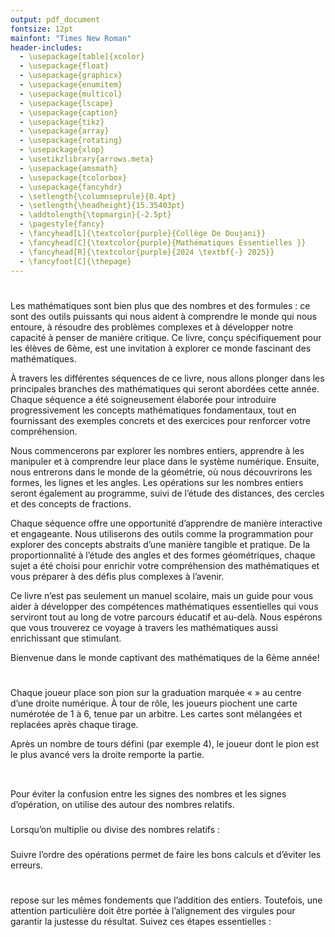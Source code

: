 ```yaml
---
output: pdf_document
fontsize: 12pt
mainfont: "Times New Roman"
header-includes:
  - \usepackage[table]{xcolor}
  - \usepackage{float}
  - \usepackage{graphicx}
  - \usepackage{enumitem}
  - \usepackage{multicol}
  - \usepackage{lscape}
  - \usepackage{caption}
  - \usepackage{tikz}
  - \usepackage{array}
  - \usepackage{rotating}
  - \usepackage{xlop}
  - \usetikzlibrary{arrows.meta} 
  - \usepackage{amsmath}
  - \usepackage{tcolorbox}
  - \usepackage{fancyhdr}
  - \setlength{\columnseprule}{0.4pt}
  - \setlength{\headheight}{15.35403pt}
  - \addtolength{\topmargin}{-2.5pt}
  - \pagestyle{fancy}
  - \fancyhead[L]{\textcolor{purple}{Collège De Doujani}}
  - \fancyhead[C]{\textcolor{purple}{Mathématiques Essentielles }}
  - \fancyhead[R]{\textcolor{purple}{2024 \textbf{-} 2025}}
  - \fancyfoot[C]{\thepage}
---
```


\begin{titlepage}
\definecolor{umcolor}{RGB}{85, 37, 130}

\begin{center}

% Logo en haut
\includegraphics[width=0.45\linewidth]{vis/LogoMath.png}\\[1.5cm]

% Etablissement 
{\Large \textsc{Collège De Doujani}}\\[0.2cm]
{\large 6ème}\\[1.5cm]

% Encadré du titre
\tcbset{colback=pink!30, colframe=umcolor, width=\textwidth, arc=3mm, boxrule=0.8mm}
\begin{tcolorbox}
    \centering
    {\huge \bfseries Mathématiques Essentielles :\\ Tout pour la 6ème}\\[0.3cm]
\end{tcolorbox}

\vfill

% Auteur
\begin{flushright}
    \textbf{Réalisé par :}\\
    ATTOUMANI Ibrahim
\end{flushright}

\vfill

% Bas de page
\includegraphics[width=0.15\linewidth]{vis/DBS.png}\\[0.15cm]
{\Large Année Universitaire 2024 -- 2025}

\end{center}
\end{titlepage}

\thispagestyle{empty}
\definecolor{navy}{RGB}{11, 11, 69}
\definecolor{picker}{RGB}{235, 153, 30}

\newpage

\thispagestyle{empty}

\pagebreak
\tableofcontents
\pagebreak

\newpage

# \textcolor{blue}{Introduction}

Les mathématiques sont bien plus que des nombres et des formules : ce sont des outils puissants qui nous aident à comprendre le monde qui nous entoure, à résoudre des problèmes complexes et à développer notre capacité à penser de manière critique. Ce livre, conçu spécifiquement pour les élèves de 6ème, est une invitation à explorer ce monde fascinant des mathématiques.

À travers les différentes séquences de ce livre, nous allons plonger dans les principales branches des mathématiques qui seront abordées cette année. Chaque séquence a été soigneusement élaborée pour introduire progressivement les concepts mathématiques fondamentaux, tout en fournissant des exemples concrets et des exercices pour renforcer votre compréhension.

Nous commencerons par explorer les nombres entiers, apprendre à les manipuler et à comprendre leur place dans le système numérique. Ensuite, nous entrerons dans le monde de la géométrie, où nous découvrirons les formes, les lignes et les angles. Les opérations sur les nombres entiers seront également au programme, suivi de l'étude des distances, des cercles et des concepts de fractions.

Chaque séquence offre une opportunité d'apprendre de manière interactive et engageante. Nous utiliserons des outils comme la programmation pour explorer des concepts abstraits d'une manière tangible et pratique. De la proportionnalité à l'étude des angles et des formes géométriques, chaque sujet a été choisi pour enrichir votre compréhension des mathématiques et vous préparer à des défis plus complexes à l'avenir.

Ce livre n'est pas seulement un manuel scolaire, mais un guide pour vous aider à développer des compétences mathématiques essentielles qui vous serviront tout au long de votre parcours éducatif et au-delà. Nous espérons que vous trouverez ce voyage à travers les mathématiques aussi enrichissant que stimulant.

Bienvenue dans le monde captivant des mathématiques de la 6ème année!

\newpage

# \textcolor{blue}{Chapitre 1: Les Nombres Entiers}

\vfill
\begin{tcolorbox}[colback=pink!10!white, colframe=navy!75!black, title=\textcolor{white}{Activités: Les Entiers Naturels}, 
                  sharp corners=south]

\begin{minipage}[t]{0.48\textwidth}
Dans le jeu du \textbf{Tir au Panier}, on lance cinq balles vers des paniers disposés devant soi, représentés ci-contre. Chaque panier correspond à un nombre de points différent : par exemple, le premier panier rapporte \textbf{3 points} et le second \textbf{5 points}. À chaque lancer, on remporte le nombre de points indiqué par le panier touché. Si la balle n'atteint aucun panier, elle ne rapporte aucun point. Après les cinq lancers, on fait la somme des points obtenus. \textcolor{red}{a)} Moussy a effectué cinq lancers dans le jeu du \textbf{Tir au Panier}. Voici les résultats de ses lancers :

\end{minipage}
\hfill
\begin{minipage}[t]{0.48\textwidth}
\centering
\vspace{0pt}
\includegraphics[width=0.8\textwidth]{vis/pannier.jpg} 
\end{minipage}

\begin{itemize}
  \item Le premier lancer est réussi et rentre dans le panier 1.
  \item Le second lancer est également réussi et rentre dans le panier 1.
  \item Le troisième lancer ne touche aucun panier.
  \item Le quatrième lancer est réussi et rentre dans le panier 2.
  \item Le cinquième lancer ne touche aucun panier.
\end{itemize}

\textbf{Combien de points Moussy a-t-il obtenus au total ?}

\textcolor{red}{b)} Moussy fait une deuxième partie et toutes les balles atteignent le panier 2 sauf une atteignant le panier 1. 

\textbf{Les points obtenus par Moussy lors de cette deuxième partie sont-ils supérieurs à 30 ?}


\textcolor{red}{c)} Parmi les scores ci-dessous, lesquels peuvent être obtenus avec cinq tirs ? Justifier votre réponse à l’aide d’un calcul.

\begin{center}
\textcolor{green}{23} \hspace{2cm} \textcolor{blue}{19} \hspace{2cm} \textcolor{orange}{3} \hspace{2cm} \textcolor{purple}{25} \hspace{2cm} \textcolor{red}{30}
\end{center}

\textcolor{red}{d)} Quel est le nombre minimal de tir à lancer pour atteindre le score 12, 18 ?

\textcolor{red}{e)} Comment obtenir le score 14 ?

\textcolor{purple}{Pour aller loin:} On suppose qu'on a un troisième panier avec un score de 7. 

\textcolor{red}{f)} Comment obtenir 19, 11 et 29 avec le moins de tir de lancer possible ? Justifier votre réponse à l’aide d’un calcul.

\end{tcolorbox}
\vfill

\newpage

\begin{tcolorbox}[colback=pink!10!white, colframe=navy!75!black, title=\textcolor{white}{Activités: Durrées}, 
                  sharp corners=south]

\begin{minipage}[t]{0.48\textwidth}
\textcolor{red}{a)} Samuel, fraîchement rentré en classe, remarque que ses journées sont bien organisées. Ses cours débutent à 7 h 05 et chaque séance dure 55 minutes. Après deux séances de cours, il a droit à une récréation de 25 minutes.

\textbf{ Peux-tu l’aider à calculer à quelle heure la récréation commence et à quelle heure elle se termine ?}

\vspace{10pt}

\textbf{b.} Après une matinée de quatre séances de cours, Samuel file à la cantine pour une pause bien méritée. Les cours reprennent à 13 h 00. 

\end{minipage}
\hfill
\begin{minipage}[t]{0.48\textwidth}
\centering
\vspace{0pt}
\includegraphics[width=0.8\textwidth]{vis/horloge.jpg} 
\end{minipage}

\vspace{10pt}

\textbf{Combien de temps lui restent-elles pour savourer son repas ?}

\end{tcolorbox}


\vspace{1cm}


\begin{tcolorbox}[colback=pink!10!white, colframe=navy!75!black, title=\textcolor{white}{Activités: Durées}, 
                  sharp corners=south]
\textcolor{red}{a)} Associer à chaque problème l’opération ou l’expression qui en donne la solution. Plusieurs réponses sont parfois possibles.

\vspace{10pt}

\begin{minipage}[t]{0.48\textwidth}

\textbf{Problème 1.}  
Marc a acheté 4 livres à 3 € chacun. Il paye avec un billet de 20 €. Combien d’argent lui reste-t-il ? 

\vspace{10pt} 

\textbf{Problème 2.}  
Emma possède 30 billes. Elle en donne 8 à son ami et en perd 3. Combien de billes lui reste-t-il ? 

\vspace{10pt} 

\textbf{Problème 3.}  
Lucas joue au basket. Il marque 7 paniers, puis il rate 3 tirs. Il avait 15 paniers au début du match. Combien de paniers a-t-il réussi à la fin ?

\vspace{10pt} 

\textbf{Problème 4.}  
Le samedi matin, Claire a 30 euros dans son porte-monnaie. Le dimanche, elle double son montant et le lundi, elle en a 4 fois moins que le mardi. Combien d'euros a-t-elle le mardi soir ?

\end{minipage}
\hfill
\begin{minipage}[t]{0.58\textwidth}
\centering
\textbf{Opérations}  

\vspace{20pt}

\fbox{\textcolor{blue}{2 × 5 = 10}} \\
\vspace{5pt}
\fbox{\textcolor{blue}{20 – 10 = 10}} \\

\vspace{20pt}

\fbox{\textcolor{blue}{30 – 8 = 22}} \\
\vspace{5pt}
\fbox{\textcolor{blue}{22 – 3 = 19}} \\

\vspace{20pt} 

\fbox{\textcolor{blue}{15 + 7 = 22}} \\
\vspace{5pt}
\fbox{\textcolor{blue}{22 – 3 = 19}} \\

\vspace{20pt} 

\fbox{\textcolor{blue}{30 × 2 = 60}} \\
\vspace{5pt}
\fbox{\textcolor{blue}{60 ÷ 4 = 15}} \\

\end{minipage}

\vspace{10pt} 

\textcolor{red}{b)} Rédiger les phrases de conclusion pour chaque problème de la question a.

\textcolor{red}{c)} Dans l’expression 3 × (10 + 5), à quoi servent les parenthèses ?

\end{tcolorbox}


## \textcolor{red}{Les Entiers Naturels}

\vspace{7pt}

\begin{tcolorbox}[colback=cyan!10!white, colframe=red!75!black, title=\textcolor{white}{Définition}, sharp corners=southwest]
\textcolor{black}{Les \textbf{entiers naturels} sont les nombres que nous utilisons pour compter. Ils commencent à zéro et augmentent sans fin. Ces nombres sont très importants en mathématiques et dans la vie quotidienne, car ils nous permettent de quantifier les objets et les événements.}
\end{tcolorbox}

\vspace{7pt}

\textcolor{purple}{Dans cette sous-section, nous allons apprendre à écrire ces nombres en toutes lettres et à les représenter graphiquement sur une demi-droite graduée.}

\vspace{7pt}

\begin{tcolorbox}[colback=orange!10!white, colframe=orange!75!black, title=\textcolor{white}{Exemples}, sharp corners=southwest]
\textcolor{purple}{Voici quelques exemples d'écriture en toutes lettres pour les entiers naturels :}
\begin{itemize}
    \item \textcolor{red}{0 se lit « zéro »}
    \item \textcolor{red}{1 se lit « un »}
    \item \textcolor{red}{2 se lit « deux »}
    \item \textcolor{red}{3 se lit « trois »}
    \item \textcolor{red}{4 se lit « quatre »}
    \item \textcolor{red}{5 se lit « cinq »}
    \item \textcolor{red}{6 se lit « six »}
    \item \textcolor{red}{7 se lit « sept »}
    \item \textcolor{red}{8 se lit « huit »}
    \item \textcolor{red}{9 se lit « neuf »}
\end{itemize}
\end{tcolorbox}

\vspace{7pt}

\textcolor{purple}{Dans un nombre, chaque chiffre occupe un certain rang détaillé dans le tableau ci-dessous:}

\vspace{7pt}

\begin{center}
\renewcommand{\arraystretch}{1.5}
\setlength{\arrayrulewidth}{0.5mm}

\begin{tikzpicture}
\node[rounded corners=15pt, thick, draw=gray, fill=gray!10, inner sep=10pt] (table) {
    \begin{tabular}{>{\columncolor{blue!10}}c|>{\columncolor{orange!10}}c|>{\columncolor{green!10}}c|>{\columncolor{red!10}}c}
    \hline
    \textbf{Classe des milliards} & 
    \textbf{Classe des millions} & 
    \textbf{Classe des milliers} & 
    \textbf{Unités simples} \\
    \hline
    \begin{tabular}{>{\columncolor{white}}c|>{\columncolor{white}}c|>{\columncolor{white}}c}
    \rotatebox{90}{\textcolor{black}{centaines}} &
    \rotatebox{90}{\textcolor{black}{dizaines}} &
    \rotatebox{90}{\textcolor{black}{unités}}
    \end{tabular} &
    \begin{tabular}{>{\columncolor{white}}c|>{\columncolor{white}}c|>{\columncolor{white}}c}
    \rotatebox{90}{\textcolor{black}{centaines}} &
    \rotatebox{90}{\textcolor{black}{dizaines}} &
    \rotatebox{90}{\textcolor{black}{unités}}
    \end{tabular} &
    \begin{tabular}{>{\columncolor{white}}c|>{\columncolor{white}}c|>{\columncolor{white}}c}
    \rotatebox{90}{\textcolor{black}{centaines}} &
    \rotatebox{90}{\textcolor{black}{dizaines}} &
    \rotatebox{90}{\textcolor{black}{unités}}
    \end{tabular} &
    \begin{tabular}{>{\columncolor{white}}c|>{\columncolor{white}}c|>{\columncolor{white}}c}
    \rotatebox{90}{\textcolor{black}{centaines}} &
    \rotatebox{90}{\textcolor{black}{dizaines}} &
    \rotatebox{90}{\textcolor{black}{unités}}
    \end{tabular} \\
    \hline
    \begin{tabular}{c|c|c}
    \textcolor{black}{X} &
    \textcolor{black}{X} &
    \textcolor{black}{X}
    \end{tabular} &
    \begin{tabular}{c|c|c}
    \textcolor{black}{X} &
    \textcolor{black}{X} &
    \textcolor{black}{X}
    \end{tabular} &
    \begin{tabular}{c|c|c}
    \textcolor{black}{X} &
    \textcolor{black}{X} &
    \textcolor{black}{X}
    \end{tabular} &
    \begin{tabular}{>{\columncolor{red!5}}c|>{\columncolor{red!5}}c|>{\columncolor{red!5}}c}
    \textcolor{black}{2} &
    \textcolor{black}{3} &
    \textcolor{black}{4}
    \end{tabular} \\
    \hline
    \begin{tabular}{c|c|c}
    \textcolor{black}{X} &
    \textcolor{black}{X} &
    \textcolor{black}{X}
    \end{tabular} &
    \begin{tabular}{c|c|c}
    \textcolor{black}{X} &
    \textcolor{black}{X} &
    \textcolor{black}{X}
    \end{tabular} &
    \begin{tabular}{>{\columncolor{green!5}}c|>{\columncolor{green!5}}c|>{\columncolor{green!5}}c}
    \textcolor{black}{6} &
    \textcolor{black}{5} &
    \textcolor{black}{4}
    \end{tabular} &
    \begin{tabular}{>{\columncolor{red!5}}c|>{\columncolor{red!5}}c|>{\columncolor{red!5}}c}
    \textcolor{black}{3} &
    \textcolor{black}{2} &
    \textcolor{black}{1}
    \end{tabular} \\
    \hline
    \begin{tabular}{c|c|c}
    \textcolor{black}{X} &
    \textcolor{black}{X} &
    \textcolor{black}{X}
    \end{tabular} &
    \begin{tabular}{>{\columncolor{orange!5}}c|>{\columncolor{orange!5}}c|>{\columncolor{orange!5}}c}
    \textcolor{black}{1} &
    \textcolor{black}{2} &
    \textcolor{black}{3}
    \end{tabular} &
    \begin{tabular}{>{\columncolor{green!5}}c|>{\columncolor{green!5}}c|>{\columncolor{green!5}}c}
    \textcolor{black}{9} &
    \textcolor{black}{8} &
    \textcolor{black}{7}
    \end{tabular} &
    \begin{tabular}{>{\columncolor{red!5}}c|>{\columncolor{red!5}}c|>{\columncolor{red!5}}c}
    \textcolor{black}{5} &
    \textcolor{black}{4} &
    \textcolor{black}{6}
    \end{tabular} \\
    \hline
    \begin{tabular}{c|c|c}
    \textcolor{black}{X} &
    \textcolor{black}{8} &
    \textcolor{black}{7}
    \end{tabular} &
    \begin{tabular}{>{\columncolor{orange!5}}c|>{\columncolor{orange!5}}c|>{\columncolor{orange!5}}c}
    \textcolor{black}{6} &
    \textcolor{black}{5} &
    \textcolor{black}{4}
    \end{tabular} &
    \begin{tabular}{>{\columncolor{green!5}}c|>{\columncolor{green!5}}c|>{\columncolor{green!5}}c}
    \textcolor{black}{3} &
    \textcolor{black}{2} &
    \textcolor{black}{1}
    \end{tabular} &
    \begin{tabular}{>{\columncolor{red!5}}c|>{\columncolor{red!5}}c|>{\columncolor{red!5}}c}
    \textcolor{black}{0} &
    \textcolor{black}{9} &
    \textcolor{black}{9}
    \end{tabular} \\
    \hline
    \end{tabular}
};
\end{tikzpicture}

\captionsetup{justification=centering, font=small}
\captionof{table}{\textbf{Représentation des différentes classes et unités d'un nombre.}}
\end{center}

\begin{tcolorbox}[colback=cyan!10!white, colframe=red!75!black, title=\textcolor{white}{Définition}, sharp corners=southwest]
\textcolor{black}{
Une demi-droite graduée commence à 0 et continue indéfiniment vers la droite. Les nombres y sont placés régulièrement pour représenter leur valeur.
}
\vspace{0.3cm}

\begin{center}
\begin{tikzpicture}
  \draw[->] (0,0) -- (10,0) node[right] {\textcolor{red}{x}};
  \foreach \x in {0,1,2,3,4,5,6,7,8,9}
    \draw (\x,3pt) -- (\x,-3pt) node[below] {\textcolor{red}{\x}};
\end{tikzpicture}
\end{center}
\end{tcolorbox}

\vspace{0.4cm}

\begin{tcolorbox}[colback=cyan!10!white, colframe=lime!75!black, title=\textcolor{black}{Remarque}, sharp corners=southwest]
\textcolor{black}{
Les petits traits s'appellent des \textbf{\textcolor{red}{graduations}}.\\
Quand l'écart est trop grand : on ajoute des \textbf{\textcolor{red}{sous-graduations}}.\\
Quand il est trop petit : on saute des nombres (par 5, 10…).
}
\end{tcolorbox}

\vspace{0.5cm}

### \textcolor{green}{Comparer, Ranger des Nombres}

\vspace{0.3cm}

\begin{tcolorbox}[colback=orange!10!white, colframe=orange!75!black, title=\textcolor{white}{Comparer des entiers}, sharp corners=southwest]
\begin{itemize}
  \item \textcolor{red}{\(3 < 5\)} : trois est plus petit que cinq.
  \item \textcolor{red}{\(7 > 4\)} : sept est plus grand que quatre.
  \item \textcolor{red}{\(6 \leq 6\)} : six est plus petit ou égal à six.
  \item \textcolor{red}{\(9 \geq 2\)} : neuf est plus grand ou égal à deux.
\end{itemize}
\end{tcolorbox}

\vspace{0.5cm}

\noindent
\begin{minipage}{0.48\linewidth}
\centering
\includegraphics[width=\linewidth]{vis/ordreCroissant.png}

\vspace{0.2cm}
\textbf{Ordre Croissant} : \\
\(1 < 2 < 3 < 4 < 5 < 6\)
\end{minipage}
\hfill
\begin{minipage}{0.48\linewidth}
\centering
\includegraphics[width=\linewidth]{vis/ordreDecroissante.png}

\vspace{0.2cm}
\textbf{Ordre Décroissant} : \\
\(6 > 5 > 4 > 3 > 2 > 1\)
\end{minipage}

\begin{tcolorbox}[colback=orange!5!white, colframe=orange!75!black, title=\textcolor{white}{Ranger des entiers}, sharp corners=southwest]
\textcolor{black}{
Ranger, c'est mettre les nombres dans l'ordre croissant (du plus petit au plus grand) ou décroissant (du plus grand au plus petit).
}
\end{tcolorbox}

\vspace{0.5cm}

\begin{tcolorbox}[colback=orange!5!white, colframe=orange!75!black, title=\textcolor{white}{\large Encadrer un nombre}, sharp corners=southwest]
\textcolor{black}{
Encadrer un nombre consiste à identifier deux valeurs entre lesquelles ce nombre se situe.
}
\end{tcolorbox}

\vspace{0.4cm}

\begin{tcolorbox}[colback=orange!10!white, colframe=orange!75!black, title=\textcolor{white}{\normalsize Exemple}, sharp corners=southwest]
\textcolor{red}{\(4 < 6 < 8\)} \quad Cela signifie que le nombre \textbf{6 est compris entre 4 et 8}.
\end{tcolorbox}

\vspace{0.4cm}

\begin{center}
\begin{tikzpicture}[scale=1.4]
  \draw[->] (0,0) -- (7,0) node[anchor=north west] {Nombres};
  \foreach \x in {0,1,2,3,4,5,6}
    \draw (\x,0) -- (\x,0.2) node[above] {\x};
    
  \draw[thick, -{Latex[length=3mm, width=2mm]}] (1.2,0.5) -- (4.8,0.5);
  \node at (3, 0.75) {\(a \leq x \leq b\)};
  
  \draw[dashed] (1,0) -- (1,0.5);
  \node[below] at (1,0) {\(a\)};
  
  \draw[dashed] (5,0) -- (5,0.5);
  \node[below] at (5,0) {\(b\)};
  
  \node at (3, 0.25) {\(x\)};
\end{tikzpicture}
\end{center}

\vspace{0.5cm}

\textcolor{purple}{
\textbf{Intercaler} un nombre, c’est le positionner précisément entre deux autres, afin de mieux percevoir l’ordre des valeurs.
}

\vspace{0.4cm}

\begin{tcolorbox}[colback=orange!10!white, colframe=orange!75!black, title=\textcolor{white}{\normalsize Exemple}, sharp corners=southwest]
\textcolor{red}{\(x = 2\), \(y = 3\), \(z = 4\)} \quad Ainsi, \textbf{3 est intercalé entre 2 et 4}.
\end{tcolorbox}

\vspace{0.4cm}

\begin{center}
\begin{tikzpicture}[scale=1.4]
  \draw[->] (0,0) -- (7,0) node[anchor=north west] {Nombres};
  \foreach \x in {1,2,3,4,5,6}
    \draw (\x,0) -- (\x,0.2) node[above] {\x};
    
  \draw[thick, -{Latex[length=3mm, width=2mm]}] (1,0.5) -- (5,0.5);
  \node at (3, 0.75) {\(x < y < z\)};
  
  \draw[dashed] (2,0) -- (2,0.5);
  \node[below] at (2,0) {\(x\)};
  
  \draw[dashed] (4,0) -- (4,0.5);
  \node[below] at (4,0) {\(z\)};
  
  \draw[fill=black] (3,0) circle (1.5pt);
  \node[below] at (3,0) {\(y\)};
\end{tikzpicture}
\end{center}

\vspace{0.5cm}

\begin{tcolorbox}[colback=orange!10!white, colframe=yellow!80!black, title=\textcolor{white}{\large Exercices d'application}, sharp corners=south]
\begin{itemize}
    \item[\textbf{1.}] Écris tous les entiers naturels compris entre 10 et 20.
    \item[\textbf{2.}] Écris en toutes lettres : 13, 25, 37, 48, 59.
    \item[\textbf{3.}] Représente sur une demi-droite graduée les nombres : 0, 1, 2, 3, 4 et 5.
    \item[\textbf{4.}] Compare les paires suivantes : 7 et 9 ; 12 et 12 ; 15 et 8.
    \item[\textbf{5.}] Classe ces nombres dans l’ordre décroissant : 45, 23, 89, 12, 67.
    \item[\textbf{6.}] Encadre le nombre 6 entre deux entiers naturels.
    \item[\textbf{7.}] Intercale le nombre 5 entre 3 et 7.
\end{itemize}
\end{tcolorbox}

\vspace{0.5cm}

\begin{tcolorbox}[colback=cyan!10!white, colframe=cyan!75!black, title=\textcolor{white}{\large Récapitulatif}, sharp corners=south]
\textcolor{black}{
\begin{itemize}
    \item Les \textbf{entiers naturels} sont les nombres utilisés pour compter : 0, 1, 2, 3, ...
    \item Chaque chiffre dans un nombre occupe un \textbf{rang} : unités, dizaines, centaines...
    \item La \textbf{demi-droite graduée} permet de représenter visuellement les entiers.
    \item \textbf{Comparer} deux nombres revient à déterminer lequel est plus grand, plus petit ou égal.
    \item \textbf{Ranger} des nombres consiste à les classer par ordre croissant ou décroissant.
    \item \textbf{Encadrer} un nombre, c’est identifier deux bornes entre lesquelles il se trouve.
    \item \textbf{Intercaler} un nombre, c’est le situer précisément entre deux autres.
\end{itemize}
}
\end{tcolorbox}

\vspace{0.3cm}

## \textcolor{red}{Les Entiers Relatifs}

\vspace{0.3cm}

\textbf{Un jeu ludique pour explorer les déplacements sur une droite graduée.}

Chaque joueur place son pion sur la graduation marquée « \textbf{Départ} » au centre d’une droite numérique. À tour de rôle, les joueurs piochent une carte numérotée de 1 à 6, tenue par un arbitre. Les cartes sont mélangées et replacées après chaque tirage.

\vspace{0.2cm}

\begin{itemize}
  \item Si le numéro tiré est \textbf{pair}, le joueur \textbf{avance vers la droite} du nombre de graduations indiqué.
  \item Si le numéro est \textbf{impair}, il \textbf{recule vers la gauche}.
\end{itemize}

\vspace{0.2cm}

Après un nombre de tours défini (par exemple 4), le joueur dont le pion est le plus avancé vers la droite remporte la partie.

\vspace{0.2cm}

\begin{center}
\begin{tikzpicture}[scale=1.2]
  \draw[->] (-5,0) -- (6.5,0);
  \foreach \x in {-5,-4,...,6}
    \draw (\x,0) -- (\x,0.2) node[above] {\x};

  % Marque "Départ" en rouge
  \draw[very thick, red] (0,-0.15) -- (0,0.35);
  \node[below, red] at (0,-0.15) {\textbf{Départ}};
\end{tikzpicture}
\end{center}


\begin{figure}[H]
    \centering
    \includegraphics[width=0.92\linewidth]{vis/cartes.png}
\end{figure}

\begin{tcolorbox}[colback=pink!10!white, colframe=navy!75!black, title=\textcolor{white}{Activité : Avance ou recule ?}, sharp corners=south]

\vspace{0.3cm}

\textbf{À partir du tableau ci-dessus, réalise l’activité suivante :}

\vspace{0.3cm}

\begin{minipage}{0.5\textwidth}
\textbf{Questions :}
\begin{enumerate}
  \item Qui était en tête après le premier tour ? Et après le deuxième tour ?
  \item Reproduis la droite graduée et place une croix représentant le pion de \textbf{Arthur} à l’issue du jeu. Fais de même pour \textbf{Luna}, \textbf{Clara} et \textbf{Noé}.
  \item Décris la position de ces pions. Propose une manière simple de coder ces positions.
  \item Les pions d’\textbf{Arthur} et de \textbf{Luna} sont à la même distance du départ mais pas du même côté. Quel élément, dans le codage retenu, permet de les distinguer ?
\end{enumerate}
\end{minipage}
\hfill
\begin{minipage}{0.4\textwidth}
\begin{figure}[H]
    \centering
    \includegraphics[width=\linewidth]{vis/cartelogo.jpg}
    \caption*{\small Carte utilisée dans le jeu (1 à 6)}
\end{figure}
\end{minipage}

\end{tcolorbox}

\vspace{0.5cm}

\begin{tcolorbox}[colback=cyan!5!white, colframe=red!80!black, title=\textcolor{white}{\large Définition}, sharp corners=southwest]
\textcolor{black}{
Les \textbf{entiers relatifs} sont l'ensemble des entiers naturels (\(0, 1, 2, 3, \dots\)) ainsi que leurs opposés négatifs (\(-1, -2, -3, \dots\)). Ils permettent de représenter des situations de la vie courante où l’on dépasse ou descend en dessous de zéro : comme les températures hivernales, les dettes, ou les déplacements en arrière sur une droite graduée.}



\begin{itemize}
  \item Les nombres comportant un signe - sont appelés \textbf{les nombres négatifs}. 
  \item Les nombres comportant un signe + sont appelés \textbf{les nombres positifs}.
\end{itemize}

\end{tcolorbox}

\vspace{0.3cm}

\textcolor{purple}{
Dans cette section, nous apprendrons à lire et écrire correctement ces nombres.
}

\vspace{0.4cm}

\begin{tcolorbox}[colback=orange!5!white, colframe=orange!80!black, title=\textcolor{white}{\large Lecture des entiers relatifs}, sharp corners=southwest]
\textcolor{purple}{
Voici comment lire les entiers relatifs les plus courants :
}

\vspace{0.2cm}

\begin{itemize}
    \item \textcolor{red}{-3 se lit « moins trois »}
    \item \textcolor{red}{-2 se lit « moins deux »}
    \item \textcolor{red}{-1 se lit « moins un »}
    \item \textcolor{red}{0 se lit « zéro »}
    \item \textcolor{red}{1 se lit « un »}
    \item \textcolor{red}{2 se lit « deux »}
    \item \textcolor{red}{3 se lit « trois »}
\end{itemize}.
\end{tcolorbox}

### \textcolor{green}{Comparer des nombres relatifs}

\vspace{0.3cm}

\begin{tcolorbox}[colback=orange!5!white, colframe=blue!80!black, title=\textcolor{white!70!black}{\Large Nombres opposés et comparaison}]

\textbf{Nombres opposés :}  
Deux nombres relatifs sont dits \textbf{opposés} lorsqu'ils ont la même distance à zéro mais des signes contraires.

\begin{center}
\textcolor{red}{Exemple :} \(-5\) et \(+5\) sont opposés.  
On peut dire que \(-5\) est l’opposé de \(+5\), ou inversement.
\end{center}

\vspace{0.3cm}

\textbf{Comparer des nombres relatifs :}

\begin{itemize}
    \item \textbf{Règle 1 — Même signe positif :}  
    On compare les valeurs comme pour des nombres naturels.  
    \textcolor{purple}{Exemple :} \(+2{,}3 < +2{,}8\) car \(2{,}3 < 2{,}8\)

    \vspace{0.2cm}
    
    \item \textbf{Règle 2 — Même signe négatif :}  
    Plus un nombre est proche de zéro, plus il est grand.  
    \textcolor{purple}{Exemple :} \(-2{,}4 > -3{,}2\) car \(2{,}4 < 3{,}2\)
\end{itemize}

\end{tcolorbox}


\vspace{0.3cm}

\begin{tcolorbox}[colback=yellow!10!white, colframe=cyan!80!black, title=\textcolor{black}{Récapitulatif}, sharp corners=southwest]
\textcolor{purple}{Dans cette leçon, nous avons appris à écrire et à représenter les entiers relatifs. N'oubliez pas que les nombres négatifs sont simplement des entiers avec un signe moins devant, et ils se trouvent à gauche de zéro sur une droite graduée.}
\end{tcolorbox}


## \textcolor{red}{Opérations sur les Nombres Entiers}

\vspace{0.3cm}

\textcolor{purple}{Notation importante :}  
Pour éviter la confusion entre les signes des nombres et les signes d'opération, on utilise des \textbf{parenthèses} autour des nombres relatifs.

\begin{tcolorbox}[colback=blue!5!white, colframe=blue!80!black, title=\textcolor{white!70}{\normalsize Exemple}]
Soit \( A \) la somme de \(+3\) et \(-1\).  
On écrit correctement :  
\[
A = (+3) + (-1) = +2
\]
\textit{Et non pas : \( A = +3 + -1 \), ce qui prête à confusion.}
\end{tcolorbox}

\vspace{0.3cm}

### \textcolor{green}{Additions et Soustractions}

\begin{tcolorbox}[colback=pink!10!white, colframe=red!70!black, title=\textcolor{white!40}{\large Règle n°1 : Addition de nombres de même signe}, sharp corners=south]

\textbf{Propriété :}  
Pour additionner deux nombres relatifs de même signe :
\begin{itemize}
    \item On garde ce signe pour le résultat.
    \item On additionne leurs distances à zéro (valeurs absolues).
\end{itemize}

\end{tcolorbox}

\begin{tcolorbox}[colback=pink!10!white, colframe=orange!70!black, title=\textcolor{white!40}{\large Addition de nombres de même signe}, sharp corners=south]


\begin{minipage}{0.58\textwidth}
\textcolor{blue}{Interprétation :}  
\begin{itemize}
    \item Gagner plusieurs fois → on additionne les gains.
    \item Perdre plusieurs fois → on additionne les pertes.
\end{itemize}
\end{minipage}
\hfill
\begin{minipage}{0.38\textwidth}
\textcolor{green}{Exemples :}
\vspace{0.2cm}
\begin{itemize}
    \item \((+2) + (+4) = +6\)  
    {\small (2 billes gagnées puis 4 billes gagnées = 6 billes gagnées)}

    \vspace{0.2cm}

    \item \((-3) + (-1) = -4\)  
    {\small (3 billes perdues puis 1 bille perdue = 4 billes perdues)}
\end{itemize}
\end{minipage}


\end{tcolorbox}

\vspace{0.5cm}

\begin{tcolorbox}[colback=pink!10!white, colframe=red!70!black, title=\textcolor{white!40}{\large Règle n°2 : Addition de nombres de signe contraire}, sharp corners=south]

\textbf{Propriété :}  
Pour additionner deux nombres relatifs de signe contraire :
\begin{itemize}
    \item On garde le signe du nombre qui a la plus grande distance à zéro (valeur absolue).
    \item On soustrait les distances à zéro.
\end{itemize}

\end{tcolorbox}

\vspace{0.5cm}

\begin{tcolorbox}[colback=pink!10!white, colframe=orange!70!black, title=\textcolor{white!40}{\large Addition de nombres de signe contraire}, sharp corners=south]

\begin{minipage}{0.58\textwidth}
\textcolor{blue}{Interprétation :}  
\begin{itemize}
    \item Gagner puis perdre, ou perdre puis gagner → on fait la différence.
    \item Le résultat prend le signe de la quantité la plus « forte ».
\end{itemize}
\end{minipage}
\hfill
\begin{minipage}{0.38\textwidth}
\textcolor{green}{Exemples :}
\vspace{0.2cm}
\begin{itemize}
    \item \((-5) + (+3) = -2\)  
    {\small (Perdre 5 billes puis gagner 3 billes = perte de 2 billes)}

    \vspace{0.2cm}

    \item \((-2) + (+7) = +5\)  
    {\small (Perdre 2 billes puis gagner 7 billes = gain de 5 billes)}
\end{itemize}
\end{minipage}

\end{tcolorbox}

\vspace{0.5cm}

### \textcolor{green}{Multiplications}

\vspace{0.5cm}

\begin{tcolorbox}[colback=cyan!10!white, colframe=red!75!black, title=\textcolor{white}{\large Définition}, sharp corners=southwest]
\textcolor{purple}{La multiplication est une opération qui consiste à ajouter un même nombre plusieurs fois. Nous allons voir comment multiplier des entiers relatifs.}
\end{tcolorbox}

\vspace{0.4cm}

\textcolor{purple}{\textbf{Règle des signes :}} Lorsqu'on multiplie ou divise des nombres relatifs :
\begin{itemize}
    \item \textbf{Même signe} (positif avec positif ou négatif avec négatif) $\Rightarrow$ \textcolor{blue}{résultat positif}.
    \item \textbf{Signe contraire} (positif avec négatif) $\Rightarrow$ \textcolor{red}{résultat négatif}.
\end{itemize}

\vspace{0.3cm}

\begin{tcolorbox}[colback=blue!5!white, colframe=blue!70!black, title=\textcolor{white}{\large Règle des signes — Multiplication / Division}, sharp corners=southwest]
\centering
\renewcommand{\arraystretch}{1.3}
\begin{tabular}{|c|c|c|}
\hline
\textbf{Opération} & \textbf{Signe du Résultat} & \textbf{Exemple} \\
\hline
\cellcolor{gray!10} $(+)\times(+)$ ou $(-)\times(-)$ & \textcolor{blue}{Positif} & $(+3)\times(+4) = +12$ \\
\hline
\cellcolor{gray!10} $(+)\times(-)$ ou $(-)\times(+)$ & \textcolor{red}{Négatif} & $(-3)\times(+4) = -12$ \\
\hline
\end{tabular}
\end{tcolorbox}

\vspace{0.3cm}

\begin{tcolorbox}[colback=cyan!10!white, colframe=orange!75!black, title=\textcolor{white}{Exemples}, sharp corners=southwest]
\centering
\begin{minipage}{0.45\textwidth}
\centering
\textcolor{blue}{Multiplication de 10 avec 5} \\
\opmul[voperator=bottom, displayshiftintermediary=none]{10}{5}
\end{minipage}%
\hfill
\begin{minipage}{0.45\textwidth}
\centering
\textcolor{blue}{Multiplication de 12 avec 11} \\
\opmul[voperator=bottom, displayshiftintermediary=none]{12}{11}
\end{minipage}
\end{tcolorbox}

\begin{tcolorbox}[colback=orange!10!white, colframe=orange!75!black, sharp corners=south, boxrule=0.8mm, title=Explication des Exemples]
    \textbf{Multiplication de 10 par 5 :}
    \[
    \opmul[voperator=bottom, displayshiftintermediary=none]{10}{5}
    \]
    \textcolor{red}{(La multiplication de 10 par 5 est directe : 10 multiplié par 5 donne 50.)}
    
    \textbf{Explication :} Nous multiplions 10 par 5. Comme 10 est un nombre entier, nous multiplions simplement les chiffres 10 et 5. Le résultat est 50.

    \textbf{Multiplication de 12 par 11 :}
    \[
    \opmul[voperator=bottom, displayshiftintermediary=none]{12}{11}
    \]
    \textcolor{red}{(Pour multiplier 12 par 11, nous utilisons la méthode distributive : (10 + 2) × (10 + 1). On obtient 120 + 12 = 132.)}
    
    \textbf{Explication :} Nous multiplions 12 par 11 en utilisant la méthode distributive : 
    \begin{itemize}
        \item Décomposez 11 en 10 + 1.
        \item Multipliez 12 par 10 pour obtenir 120.
        \item Multipliez 12 par 1 pour obtenir 12.
        \item Additionnez les deux résultats : 120 + 12 = 132.
    \end{itemize}
\end{tcolorbox}

\vspace{0.4cm}

### \textcolor{green}{Division Euclidienne}

\vspace{0.4cm}

\begin{tcolorbox}[colback=pink!10!white, colframe=navy!75!black, title=\textcolor{white}{Activité : Division Euclidienne en Course à Relais}, sharp corners=south]

\begin{minipage}{0.58\textwidth}
\textbf{Contexte :}  
Lors d’une grande course à relais, 53 coureurs participent à une épreuve. Chaque équipe doit être composée de \textbf{4 coureurs}.  
L’objectif est de former le maximum d’équipes complètes.

\vspace{0.3cm}
\textbf{Questions :}
\begin{enumerate}
    \item Combien d’équipes complètes peut-on former ?
    \item Combien restera-t-il de coureurs sans équipe ?
    \item Écris la division euclidienne de 53 par 4.
    \item Quelle interprétation peut-on donner du quotient et du reste dans ce contexte ?
\end{enumerate}
\end{minipage}
\hfill
\begin{minipage}{0.38\textwidth}
\centering
\includegraphics[width=0.9\linewidth]{vis/course_relais.jpg} 
{\small \textit{Une course à relais passionnante !}}
\end{minipage}

\end{tcolorbox}

\vspace{0.3cm}

\begin{tcolorbox}[colback=cyan!10!white, colframe=red!75!black, title=\textcolor{white}{Définition}, 
                  sharp corners=southwest]

\textcolor{black}{La division euclidienne consiste à diviser un nombre, appelé \textcolor{red}{dividende}, par un autre nombre, appelé \textcolor{red}{diviseur}, pour obtenir un \textcolor{red}{quotient} et un \textcolor{red}{reste}. Cette division est utile pour déterminer combien de fois un nombre peut être réparti en parts égales, et ce qui reste.}
\end{tcolorbox}

\vspace{0.3cm}

\begin{tcolorbox}[colback=pink!10!white, colframe=red!70!black, 
    title=\textcolor{white}{\large Les termes de la Division Euclidienne}, sharp corners=south]

\begin{minipage}{0.55\textwidth}
\vspace{0.2cm}
\textcolor{purple}{Voici les termes importants :}
\begin{itemize}
    \item \textcolor{red}{\textbf{Dividende} : Le nombre que l'on souhaite diviser.}
    \item \textcolor{red}{\textbf{Diviseur} : Le nombre par lequel on divise.}
    \item \textcolor{red}{\textbf{Quotient} : Le résultat entier de la division.}
    \item \textcolor{red}{\textbf{Reste} : Ce qui reste après la division.}
\end{itemize}
\end{minipage}
\hfill
\begin{minipage}{0.4\textwidth}
\centering
\includegraphics[width=0.95\linewidth]{vis/division_euclidienne.png}
\\[0.2cm]
{\small \textit{Illustration de la division euclidienne}}
\end{minipage}

\end{tcolorbox}

\vspace{0.4cm}


\begin{tcolorbox}[colback=cyan!10!white, colframe=red!70!black, title=\textcolor{white}{Les deux types de divisions euclidiennes}, sharp corners=southwest]

\textbf{1. Division avec reste non nul} :  
Lorsqu’un nombre entier ne peut pas être divisé exactement par un autre, il reste une partie appelée \textbf{reste}.  
\[
\text{Exemple : } 27 = 4 \times 6 + 3
\]

\textbf{2. Division exacte (reste nul)} :  
Le diviseur se divise parfaitement dans le dividende, sans reste.  
\[
\text{Exemple : } 24 = 6 \times 4
\]

Ces deux formes nous aident à mieux comprendre la structure des entiers et les notions de multiple et diviseur.
\end{tcolorbox}

\vspace{0.4cm}

\begin{tcolorbox}[colback=cyan!5!white, colframe=orange!75!black, title=\textcolor{white}{Division euclidienne de 27 par 4 (avec reste non nul)}, sharp corners=south]
\centering
\opidiv[displayintermediary=all, voperation=top]{27}{4}
\end{tcolorbox}

\vspace{0.3cm}

\textcolor{purple}{\textbf{Explication détaillée :}}
\begin{enumerate}
    \item \textbf{Division} : On cherche combien de fois 4 peut entrer dans 27 sans le dépasser. La réponse est 6, car \(4 \times 6 = 24\).
    \item \textbf{Soustraction} : \(27 - 24 = 3\). Il reste 3.
    \item \textbf{Conclusion} : Le quotient est 6, le reste est 3.
\end{enumerate}

\begin{center}
\textcolor{purple}{\large Résultat : \[ 27 = 4 \times 6 + 3 \]}
\end{center}

\vspace{0.2cm}


\begin{tcolorbox}[colback=cyan!5!white, colframe=orange!75!black, title=\textcolor{white}{Division euclidienne de 27 par 3 (division exacte)}, sharp corners=south]
\centering
\opidiv[displayintermediary=all, voperation=top]{27}{3}
\end{tcolorbox}

\vspace{0.3cm}

\textcolor{purple}{\textbf{Explication détaillée :}}
\begin{enumerate}
    \item \textbf{Division} : 3 entre exactement 9 fois dans 27, car \(3 \times 9 = 27\).
    \item \textbf{Soustraction} : \(27 - 27 = 0\). Le reste est nul.
    \item \textbf{Conclusion} : Le quotient est 9, le reste est 0.
\end{enumerate}

\begin{center}
\textcolor{purple}{\large Résultat : \[ 27 = 3 \times 9 + 0 \]}
\end{center}

\vspace{0.2cm}

\begin{tcolorbox}[colback=cyan!10!white, colframe=lime!75!black, title=\textcolor{black}{Remarque importante sur les priorités}, sharp corners=southwest]
Lorsqu'une expression contient plusieurs opérations :
\begin{itemize}
    \item Les \textbf{multiplications} et \textbf{divisions} sont effectuées avant les \textbf{additions} et \textbf{soustractions}.
    \item L'utilisation de \textbf{parenthèses} permet de clarifier l’ordre des calculs.
\end{itemize}
Nous approfondirons cette règle très bientôt.
\end{tcolorbox}


### \textcolor{green}{Priorités Opératoires}

\begin{tcolorbox}[colback=cyan!10!white, colframe=red!75!black, title=\textcolor{white}{Définition}, sharp corners=southwest]
\textcolor{black}{
Les priorités opératoires sont des règles qui nous indiquent dans quel ordre faire les calculs pour obtenir le bon résultat.}
\end{tcolorbox}

\vspace{0.2cm}

\textcolor{purple}{\textbf{Voici les règles à suivre dans un calcul :}}

\begin{enumerate}
    \item \textcolor{red}{\textbf{D'abord les parenthèses}} : on commence toujours par les calculs à l'intérieur des parenthèses.
    \item \textcolor{red}{\textbf{Ensuite les multiplications et les divisions}} : on les fait de gauche à droite.
    \item \textcolor{red}{\textbf{Enfin les additions et les soustractions}} : elles aussi de gauche à droite.
\end{enumerate}

\vspace{0.2cm}

\begin{tcolorbox}[colback=orange!10!white, colframe=orange!80, title=\textcolor{white}{\large Exemples illustrés}, sharp corners=southwest]

\begin{itemize}
    \item \textbf{Exemple 1 :} \( 4 + 3 \times 2 \)
    \begin{itemize}
        \item On fait la multiplication en premier : \( 3 \times 2 = 6 \)
        \item Puis l’addition : \( 4 + 6 = 10 \)
    \end{itemize}

    \vspace{0.2cm}

    \item \textbf{Exemple 2 :} \( (8 - 3) \times 2 \)
    \begin{itemize}
        \item On commence par la parenthèse : \( 8 - 3 = 5 \)
        \item Puis on multiplie : \( 5 \times 2 = 10 \)
    \end{itemize}

    \vspace{0.2cm}

    \item \textbf{Exemple 3 :} \( 6 \div 2 + 1 \)
    \begin{itemize}
        \item On commence par la division : \( 6 \div 2 = 3 \)
        \item Puis on ajoute : \( 3 + 1 = 4 \)
    \end{itemize}
\end{itemize}

\end{tcolorbox}

\vspace{0.2cm}

\textcolor{red}{Retiens bien :} Suivre l’ordre des opérations permet de faire les bons calculs et d’éviter les erreurs.

## \textcolor{red}{Exercices et Correction}

\begin{tcolorbox}[colback=yellow!10!white, colframe=yellow!75!black, title=Exercices, sharp corners=south, boxrule=0.8mm]

% Capsule rouge pour numéro
\newtcbox{\numexobox}{nobeforeafter,
  colback=red!70!white,
  colframe=red!90!black,
  boxrule=0.5mm,
  arc=0mm,
  boxsep=1pt,
  left=4pt,
  right=4pt,
  top=2pt,
  bottom=2pt,
  fontupper=\color{white}\bfseries
}

\begin{multicols}{2}

\numexobox{1}~\textbf{Addition de nombres :}
\begin{itemize}[leftmargin=*]
  \item 45 + 27 \item 76 + 89 \item 123 + 54
  \item 35 + 48 \item 67 + 29 \item 88 + 32 \item 56 + 44
\end{itemize}

\vspace{0.4cm}

\numexobox{2}~\textbf{Soustraction de nombres :}
\begin{itemize}[leftmargin=*]
  \item 92 - 38 \item 150 - 77 \item 84 - 29
  \item 100 - 42 \item 60 - 15 \item 70 - 28 \item 45 - 18
\end{itemize}

\vspace{0.4cm}

\numexobox{3}~\textbf{Multiplication :}
\begin{itemize}[leftmargin=*]
  \item 7 × 6 \item 9 × 8 \item 12 × 5
  \item 4 × 7 \item 15 × 3 \item 6 × 9 \item 8 × 7
\end{itemize}

\vspace{0.4cm}

\numexobox{4}~\textbf{Division :}
\begin{itemize}[leftmargin=*]
  \item 37 ÷ 5 \item 55 ÷ 8 \item 72 ÷ 10
  \item 50 ÷ 6 \item 83 ÷ 7 \item 99 ÷ 9 \item 63 ÷ 4
\end{itemize}

\vspace{0.4cm}

\numexobox{5}~\textbf{Problème de multiplication :}  
Léo a 5 paquets de crayons. Chaque paquet contient 9 crayons. Combien en a-t-il en tout ?

\vspace{0.4cm}

\numexobox{6}~\textbf{Problème de soustraction :}  
Julie a 50 billes. Elle en donne 23. Combien lui reste-t-il ?

\vspace{0.4cm}

\numexobox{7}~\textbf{Problème de partage :}  
Une pizza a 8 parts. Si on en mange 3, combien en reste-t-il ?

\vspace{0.4cm}

\numexobox{8}~\textbf{Problème de division :}  
Une boîte contient 54 bonbons. Si on les partage entre 6 amis, combien chacun reçoit-il ?

\vspace{0.4cm}

\numexobox{9}~\textbf{Poursuis les séries de nombres suivantes.}
\begin{itemize}[leftmargin=*]
  \item a. 28 ; 30 ; 32 ; ... ; ... ; ...
  \item b. 15 ; 10 ; 5 ; ... ; ... ; ...
  \item c. 100 ; 95 ; 90 ; ... ; ... ; ...
\end{itemize}

\vspace{0.4cm}

\numexobox{10}~\textbf{Complète chaque expression avec l’entier qui suit ou précède.}
\begin{itemize}[leftmargin=*]
  \item a. 3 → \_\_ < 3
  \item b. \_\_ > –8
  \item c. –17 < \_\_
  \item d. \_\_ < –25
\end{itemize}

\vspace{0.4cm}

\numexobox{11}~\textbf{Compare les nombres suivants.}
\begin{itemize}[leftmargin=*]
  \item a. –6 et –1
  \item b. –2 et 4
  \item c. –8 et –3
  \item d. 0 et –9
  \item e. 7 et –7
  \item f. –25 et –25
\end{itemize}

\vspace{0.4cm}

\numexobox{12}~\textbf{Range dans l’ordre croissant les nombres suivants :}
\begin{itemize}[leftmargin=*]
  \item a. –13 ; 4 ; –2 ; –9 ; 11 ; 0 ; –6
  \item b. –1 003 ; –1 500 ; –998 ; –1 000 ; –2 004
  \item c. 305 ; 208 ; –204 ; 0 ; –99
\end{itemize}

\end{multicols}

\end{tcolorbox}

\begin{tcolorbox}[colback=yellow!10!white, colframe=yellow!75!black, title=Exercices, sharp corners=south, boxrule=0.8mm]

% Capsule rouge pour numéro
\newtcbox{\numexobox}{nobeforeafter,
  colback=red!70!white,
  colframe=red!90!black,
  boxrule=0.5mm,
  arc=0mm,
  boxsep=1pt,
  left=4pt,
  right=4pt,
  top=2pt,
  bottom=2pt,
  fontupper=\color{white}\bfseries
}

\begin{multicols}{2}


\numexobox{13}~\textbf{Complète les séries numériques.}
\begin{itemize}[leftmargin=*]
  \item a. 5 ; 10 ; 15 ; ... ; ... ; ...
  \item b. 12 ; 8 ; 4 ; ... ; ... ; ...
  \item c. 3.3 ; 3.6 ; 3.9 ; ... ; ... ; ...
\end{itemize}

\vspace{0.4cm}

\numexobox{14}~\textbf{Trouve l'entier relatif qui suit ou précède.}
\begin{itemize}[leftmargin=*]
  \item a. < –10
  \item b. > 6
  \item c. > –14
  \item d. < –2
\end{itemize}

\vspace{0.4cm}

\numexobox{15}~\textbf{Compare les nombres suivants.}
\begin{itemize}[leftmargin=*]
  \item a. –4.2 et –4.3
  \item b. –3.6 et –3.61
  \item c. 5.4 et 5.40
  \item d. –99.2 et –99.19
  \item e. 1 234,6 et 1 234,60
\end{itemize}

\end{multicols}

\end{tcolorbox}

\newpage

# \textcolor{blue}{Chapitre 2: Les nombres Décimaux}

\begin{tcolorbox}[colback=pink!10!white, colframe=navy!75!black, 
    title=\textcolor{white}{Activité 1 : Parcours croissants et décroissants}, sharp corners=south, boxrule=0.8mm]

\textbf{Objectif :} Lire, comparer et additionner des nombres décimaux.

\vspace{0.2cm}

\textbf{Consigne 1 :} Tu pars de la case \textcolor{green}{(+3,1)}. Tu dois atteindre la case \textcolor{blue}{(–7,2)} en te déplaçant uniquement \textbf{horizontalement ou verticalement}, toujours vers une case contenant un \textbf{nombre plus petit} que le précédent.

\vspace{0.2cm}
\textbf{Consigne 2 :} Refais l'exercice mais cette fois-ci, en allant vers des \textbf{nombres plus grands} à chaque étape.

\vspace{0.4cm}

\begin{center}
\renewcommand{\arraystretch}{1.4}
\setlength{\tabcolsep}{0.5em}
\begin{tabular}{|c|c|c|c|c|c|}
\hline
\cellcolor{yellow!30} $-7{,}2$ & $-6{,}5$ & $+1{,}1$ & $+1{,}3$ & $+2{,}9$ & $+3{,}8$ \\
\hline
$-5{,}8$ & $-3{,}9$ & $-3{,}6$ & $-0{,}5$ & $+0{,}4$ & $+4{,}3$ \\
\hline
$-4{,}2$ & $-2{,}1$ & $+0{,}6$ & $+1{,}9$ & $+3{,}4$ & $+3{,}9$ \\
\hline
$-4{,}1$ & $+0{,}2$ & $+1{,}5$ & $+2{,}6$ & $+4{,}8$ & \cellcolor{yellow!30} $+5{,}1$ \\
\hline
\end{tabular}
\end{center}

\vspace{0.4cm}

\textbf{Questions :}
\begin{itemize}
  \item Trouve un chemin de \textbf{+5,1 à –7,2} en suivant la règle de descente. Calcule la \textbf{somme} des cases traversées.
  \item Refais un parcours en partant de \textbf{–7,2} jusqu’à \textbf{+5,1}, en montant vers des nombres plus grands. Calcule cette fois la \textbf{somme} du nouveau chemin.
  \item Peux-tu trouver un chemin dont la somme est maximale ? Et un autre dont la somme est minimale ?
  \item Quelle stratégie as-tu utilisée pour optimiser ton score ?
  \item Y a-t-il plusieurs chemins possibles pour chaque règle ? Peux-tu en lister deux pour chacune ?
\end{itemize}

\end{tcolorbox}

\vspace{0.5cm}

\begin{tcolorbox}[colback=pink!10!white, colframe=navy!75!black, 
    title=\textcolor{white}{Activité 2 : Températures en folie !}, sharp corners=south, boxrule=0.8mm]

\begin{minipage}{0.48\textwidth}
\textbf{Objectif :} Lire et placer des nombres décimaux dans un contexte concret.

\medskip

\textbf{Consigne :} Le thermomètre indique différentes températures.  

\begin{itemize}
  \item Quelle est la température la plus basse ? La plus élevée ?
  \item Quelle température est 0,5 °C de plus que 1,2 °C ?
  \item Entoure toutes les températures comprises entre \textbf{0 °C et 2 °C}.
\end{itemize}
\end{minipage}
\hfill
\begin{minipage}{0.35\textwidth}
\centering
\includegraphics[width=0.3\textwidth]{vis/thermo.png}
\end{minipage}

\end{tcolorbox}

\vspace{0.3cm}

\begin{tcolorbox}[colback=pink!10!white, colframe=navy!75!black, 
    title=\textcolor{white}{Activité 3 : Avance ou recule ?}, sharp corners=south, boxrule=0.8mm]

\textbf{Objectif :} Lire, comparer et situer des nombres décimaux positifs et négatifs sur une droite graduée.

\vspace{0.4cm}

\begin{minipage}[t]{0.48\textwidth}
\textbf{Droite A : Décimaux positifs entre 0 et 1}

\begin{tikzpicture}[scale=4.5]
\draw[very thick, ->] (0,0) -- (0,1.05);
\node at (0,1.10) {\textbf{Droite A}};

\foreach \y/\val in {
  0.1/0.1, 0.2/0.2, 0.3/0.3, 0.4/0.4, 0.5/0.5, 0.6/0.6, 0.8/0.8, 0.9/0.9, 1/1} {
  \draw (-0.02,\y) -- (0.02,\y);
  \node[left] at (-0.03,\y) {\small \val};
}
\draw (-0.02,0.7) -- (0.02,0.7);
\node[left, red] at (-0.03,0.7) {\textbf{0.7}};
\fill[red] (0,0.7) circle (0.015);
\end{tikzpicture}

\vspace{0.3cm}

\textbf{Questions sur la droite A}
\begin{itemize}
  \item Si tu pars de \textbf{0.3} et avances de \textbf{0.2} à chaque pas, quels nombres atteins-tu ?
  \item À quel moment dépasses-tu \textbf{0.7} ? Pourquoi ?
  \item Est-il possible d’atteindre exactement \textbf{1} en partant de \textbf{0.2} et en avançant de 0.2 ? Explique.
\end{itemize}
\end{minipage}
\hfill
\begin{minipage}[t]{0.48\textwidth}
\textbf{Droite B : Mélange de décimaux négatifs et positifs}

\begin{tikzpicture}[scale=4.5]
\draw[very thick, ->] (1.0,0) -- (1.0,1.05);
\node at (1.0,1.10) {\textbf{Droite B}};

\foreach \y/\val in {
  0.1/-0.8, 0.2/-0.6, 0.35/0, 0.5/0.2, 0.6/0.4, 0.7/0.6, 0.8/0.8, 0.95/2, 1.05/2.2} {
  \draw (0.98,\y) -- (1.02,\y);
  \node[right] at (1.03,\y) {\small \val};
}
\end{tikzpicture}

\vspace{0.3cm}

\textbf{Questions sur la droite B}
\begin{itemize}
  \item Quel est le plus petit nombre représenté sur la droite ?
  \item Range les nombres suivants dans l’ordre croissant : \(-0.6,\ 0,\ 2.2,\ -0.8,\ 0.4,\ 0.2\). Lequel est le plus proche de zéro ?
  \item Entre \textbf{2} et \textbf{0.5}, combien de fois plus grand est le premier ? Même question pour \textbf{2.2} par rapport à \textbf{0.2}.
\end{itemize}
\end{minipage}

\end{tcolorbox} 

\vspace{0.5cm}

\begin{tcolorbox}[colback=pink!10!white, colframe=navy!75!black, 
    title=\textcolor{white}{Activité 4 : Des encadrements logiques}, sharp corners=south, boxrule=0.8mm]

\textbf{Objectif :} Analyser des relations logiques entre des intervalles de nombres relatifs.

\vspace{0.3cm}

\textbf{Consignes :} Lis chaque affirmation et dis si elle est vraie ou fausse. Justifie toujours ta réponse.

\vspace{0.3cm}

\textbf{Affirmations à analyser :}
\begin{enumerate}
    \item Tout nombre inférieur à $+5$ est aussi inférieur à $+8$.
    \item Tout nombre supérieur à $-6$ est aussi supérieur à $-5$.
    \item Tout nombre compris entre $-3$ et $+4$ est aussi compris entre $-2$ et $+2$.
    \item Tout nombre compris entre $0$ et $+3$ est aussi compris entre $-1$ et $+2$.
\end{enumerate}

\end{tcolorbox}


## \textcolor{red}{Définition et Représentation des nombres décimaux}

\vspace{0.2cm}

\begin{tcolorbox}[colback=cyan!10!white, colframe=red!75!black, title=\textcolor{white}{Définition}, 
                  sharp corners=southwest]

\textcolor{black}{Les \textbf{nombres décimaux} sont des nombres qui ont une partie entière et une partie fractionnaire, séparées par une virgule (ou un point en anglais). Par exemple, dans le nombre "$3,75$", "3" est la partie entière et "75" est la partie fractionnaire. Les nombres décimaux permettent de représenter des valeurs plus précises entre les entiers.}

\end{tcolorbox}

\begin{center}
\small
\renewcommand{\arraystretch}{1.2}
\setlength{\arrayrulewidth}{0.5mm}
\setlength{\tabcolsep}{2pt}
\begin{tikzpicture}
\node[rounded corners=15pt, thick, draw=gray, fill=gray!10, inner sep=6pt] (table) {
    \begin{tabular}{>{\columncolor{green!10}}c|>{\columncolor{red!10}}c|>{\columncolor{gray!20}}c|>{\columncolor{green!10}}c|>{\columncolor{orange!10}}c|>{\columncolor{red!10}}c|>{\columncolor{yellow!10}}c}
    \hline
    \textbf{Classe des milliers} & 
    \textbf{Unités simples} & 
    \textbf{Virgule} & 
    \textbf{Dixièmes} & 
    \textbf{Centièmes} & 
    \textbf{Millièmes} & 
    \textbf{Dix-millièmes} \\
    \hline
    \begin{tabular}{>{\columncolor{green!5}}c|c|c}
    \rotatebox{90}{centaines} &
    \rotatebox{90}{dizaines} &
    \rotatebox{90}{unités}
    \end{tabular} &
    \begin{tabular}{>{\columncolor{red!5}}c|c|c}
    \rotatebox{90}{centaines} &
    \rotatebox{90}{dizaines} &
    \rotatebox{90}{unités}
    \end{tabular} &
    \rotatebox{90}{Virgule} &
    \rotatebox{90}{Dixièmes} &
    \rotatebox{90}{Centièmes} &
    \rotatebox{90}{Millièmes} &
    \rotatebox{90}{Dix-millièmes} \\
    \hline
    \begin{tabular}{c|c|c}
    X & X & X
    \end{tabular} &
    \begin{tabular}{c|c|c}
    X & X & 0
    \end{tabular} &
    , &
    0 & 6 & 7 & 9 \\
    \hline
    \begin{tabular}{c|c|c}
    X & X & X
    \end{tabular} &
    \begin{tabular}{c|c|c}
    9 & 0 & 1
    \end{tabular} &
    , &
    2 & 3 & 4 & 5 \\
    \hline
    \begin{tabular}{c|c|c}
    X & 9 & 0
    \end{tabular} &
    \begin{tabular}{c|c|c}
    0 & 1 & 8
    \end{tabular} &
    , &
    6 & 7 & 8 & 9 \\
    \hline
    \end{tabular}
};
\end{tikzpicture}

\captionsetup{justification=centering, font=small}
\captionof{table}{\textbf{Représentation des différentes parties d'un nombre entier et décimal.}}
\end{center}

### \textcolor{green}{Addition de Nombres Décimaux}

\vspace{0.25cm}


\begin{tcolorbox}[colback=orange!10!white, colframe=orange!75!black, sharp corners=south, boxrule=0.8mm, title=Exemple 1 — Addition classique]
\textbf{Calcul :} $3{,}45 + 2{,}67$

\[
\opadd[displayintermediary=all,voperation=top]{3,45}{2,67}
\]

\textcolor{red}{Astuce : veillez à bien aligner les virgules avant de commencer.}

\textbf{Explication :} Les chiffres sont alignés verticalement en fonction des virgules. On additionne de droite à gauche : $5 + 7 = 12$, on écrit $2$ et on retient $1$, puis $4 + 6 + 1 = 11$, etc. Le total obtenu est $6{,}12$.
\end{tcolorbox}

\vspace{0.2cm}

\textbf{Additionner des nombres décimaux} repose sur les mêmes fondements que l’addition des entiers. Toutefois, une attention particulière doit être portée à l’alignement des virgules pour garantir la justesse du résultat. Suivez ces étapes essentielles :

\begin{itemize}
    \item \textcolor{purple}{Alignez soigneusement les virgules de chaque nombre.}
    \item \textcolor{purple}{Additionnez les chiffres en partant de la droite, colonne par colonne.}
    \item \textcolor{purple}{En cas de dépassement (somme supérieure à 10), reportez l’unité à la colonne suivante.}
\end{itemize}

\vspace{0.2cm}

\begin{tcolorbox}[colback=orange!10!white, colframe=orange!75!black, sharp corners=south, boxrule=0.8mm, title=Exemple 2 — Alignement avec décimale manquante]
\textbf{Calcul :} $7{,}89 + 4{,}1$

\[
\opadd[displayintermediary=all,voperation=top]{7,89}{4,10}
\]

\textcolor{red}{Astuce : ajoutez un zéro à la fin de $4{,}1$ pour former $4{,}10$ et garantir une addition alignée.}

\textbf{Explication :} L’ajout d’un zéro à $4{,}1$ permet de l’aligner avec précision sous $7{,}89$. On procède ensuite à l’addition colonne par colonne. Le résultat final est $11{,}99$.
\end{tcolorbox}
